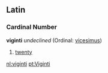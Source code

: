 ==Latin==
===Cardinal Number===
'''viginti''' ''undeclined'' (Ordinal: [[vicesimus]])

#[[twenty]]

[[nl:viginti]]
[[pt:Viginti]]